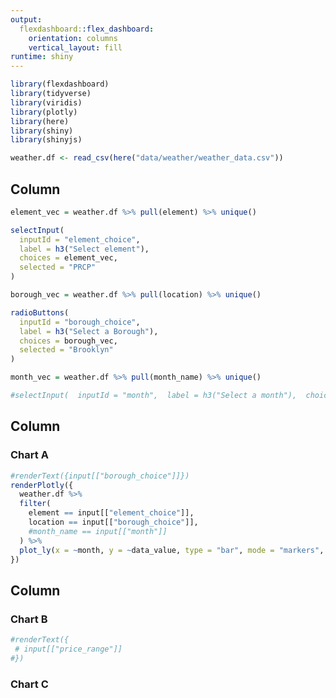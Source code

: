 ```yaml
---
output: 
  flexdashboard::flex_dashboard:
    orientation: columns
    vertical_layout: fill
runtime: shiny
---
```


```r
library(flexdashboard)
library(tidyverse)
library(viridis)
library(plotly)
library(here)
library(shiny)
library(shinyjs)

weather.df <- read_csv(here("data/weather/weather_data.csv"))
```

Column {.sidebar}
-----------------------------------------------------------------------

```r
element_vec = weather.df %>% pull(element) %>% unique()

selectInput(
  inputId = "element_choice",
  label = h3("Select element"),
  choices = element_vec,
  selected = "PRCP"
)

borough_vec = weather.df %>% pull(location) %>% unique()

radioButtons(
  inputId = "borough_choice",
  label = h3("Select a Borough"),
  choices = borough_vec,
  selected = "Brooklyn"
)

month_vec = weather.df %>% pull(month_name) %>% unique()

#selectInput(  inputId = "month",  label = h3("Select a month"),  choices = month_vec,  select = "January")
```



Column {data-width=650}
-----------------------------------------------------------------------

### Chart A

```r
#renderText({input[["borough_choice"]]})
renderPlotly({
  weather.df %>%
  filter(
    element == input[["element_choice"]],
    location == input[["borough_choice"]],
    #month_name == input[["month"]]
  ) %>%
  plot_ly(x = ~month, y = ~data_value, type = "bar", mode = "markers", color = ~location)
})


```

Column {data-width=350}
-----------------------------------------------------------------------

### Chart B

```r
#renderText({
 # input[["price_range"]]
#})
```

### Chart C

```r

```